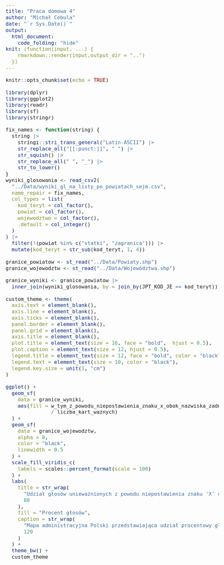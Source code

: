 ```yaml
---
title: "Praca domowa 4"
author: "Michał Cebula"
date: "`r Sys.Date()`"
output: 
  html_document:
    code_folding: "hide"
knit: (function(input, ...) {
    rmarkdown::render(input,output_dir = "..")
  })
---
```


<style type="text/css">
  .main-container {
    max-width: 1920px;
    margin: auto;
  }
  
  body {
    font-family: Helvetica;
    font-size: 14pt;
  }
</style>

```r
knitr::opts_chunk$set(echo = TRUE)
```

```r
library(dplyr)
library(ggplot2)
library(readr)
library(sf)
library(stringr)
```

```r
fix_names <- function(string) {
  string |> 
    stringi::stri_trans_general("Latin-ASCII") |> 
    str_replace_all("[[:punct:]]", " ") |> 
    str_squish() |> 
    str_replace_all(" ", "_") |> 
    str_to_lower()
}
wyniki_glosowania <- read_csv2(
  "../Data/wyniki_gl_na_listy_po_powiatach_sejm.csv",
  name_repair = fix_names,
  col_types = list(
    kod_teryt = col_factor(),
    powiat = col_factor(),
    wojewodztwo = col_factor(),
    .default = col_integer()
  )
) |> 
  filter(!(powiat %in% c("statki", "zagranica"))) |> 
  mutate(kod_teryt = str_sub(kod_teryt, 1, 4))

granice_powiatow <- st_read("../Data/Powiaty.shp")
granice_wojewodztw <- st_read("../Data/Województwa.shp")

granice_wyniki <- granice_powiatow |> 
  inner_join(wyniki_glosowania, by = join_by(JPT_KOD_JE == kod_teryt))
```

```r
custom_theme <- theme(
  axis.text = element_blank(),
  axis.line = element_blank(),
  axis.ticks = element_blank(),
  panel.border = element_blank(),
  panel.grid = element_blank(),
  axis.title = element_blank(),
  plot.title = element_text(size = 16, face = "bold",  hjust = 0.5),
  plot.caption = element_text(size = 12, hjust = 0.5),
  legend.title = element_text(size = 12, face = "bold", color = "black"),
  legend.text = element_text(size = 10, color = "black"),
  legend.key.size = unit(1, "cm")
)

ggplot() + 
  geom_sf(
    data = granice_wyniki, 
    aes(fill = w_tym_z_powodu_niepostawienia_znaku_x_obok_nazwiska_zadnego_kandydata 
               / liczba_kart_waznych)
  ) +
  geom_sf(
    data = granice_wojewodztw, 
    alpha = 0, 
    color = "black",
    linewidth = 0.5
  ) +
  scale_fill_viridis_c(
    labels = scales::percent_format(scale = 100)
  ) +
  labs(
    title = str_wrap(
      "Udział głosów unieważnionych z powodu niepostawienia znaku 'X' obok nazwiska żadnego kandydata, w wyborach parlamentarnych w Polsce w 2019. roku", 
      80
    ),
    fill = "Procent głosów",
    caption = str_wrap(
      "Mapa administracyjna Polski przedstawiająca udział procentowy głosów unieważnionych z powodu niepostawienia znaku 'X' obok nazwiska żadnego kandydata w stosunku do wszystkich ważnych kart, w wyborach parlamentarnych w Polsce w 2019. roku,  według poszczególnych powiatów.",
      120
    )
  ) +
  theme_bw() +
  custom_theme
```
